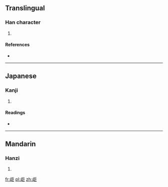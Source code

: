 ==Translingual==

===Han character===
{{Han char|rn=77|rad=止|as=05|sn=9|four=|canj=卜一尸尸 (YMSS)}}

# {{defn|Han|sort=止05}}

====References====
* {{Han ref|kx=0576.130|dkj=16287|dj=0966.160|hdz=21440.060|uh=6B6B|ud=27499}}

----

==Japanese==

===Kanji===
{{ja-kanji|grade=|rs=止05}}

# {{defn|Japanese|sort=止05}}

====Readings====
* {{ja-readings|on=[[きょ]] (kyo), [[ご]] (go)|kun=[[とめる]] (tomeru)}}

----

==Mandarin==

===Hanzi===
{{cmn-hanzi|pin=[[jù]] ([[ju4]]), [[shà]] ([[sha4]])|wg=chü<sup>4</sup>, sha<sup>4</sup>}}

# {{defn|Mandarin|sort=止05}}

[[fr:歫]]
[[pl:歫]]
[[zh:歫]]